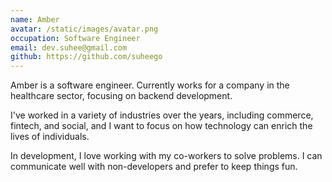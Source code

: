 ```yaml
---
name: Amber
avatar: /static/images/avatar.png
occupation: Software Engineer
email: dev.suhee@gmail.com
github: https://github.com/suheego
---
```


Amber is a software engineer. Currently works for a company in the healthcare sector, focusing on backend development.

I've worked in a variety of industries over the years, including commerce, fintech, and social, and I want to focus on how technology can enrich the lives of individuals.

In development, I love working with my co-workers to solve problems. I can communicate well with non-developers and prefer to keep things fun.
